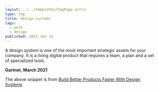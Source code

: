 ```yaml
---
layout: ../../templates/TagPage.astro
type: tag
title: design-systems
tags:
  - work
  - design
published: 2023 Jan 14
---
```


<Abstract>

A design system is one of the most important strategic assets for your company. It is a living digital product that requires a team, a plan and a set of specialized tools.

**Gartner, March 2021**

</Abstract>

The above snippet is from [Build Better Products Faster With Design Systems](https://www.gartner.com/en/documents/3998770)

